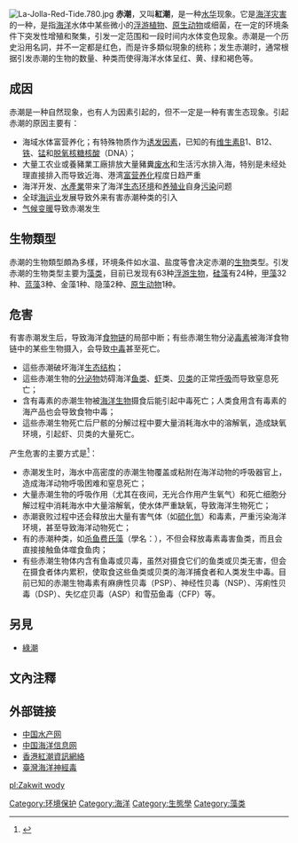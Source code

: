 {{noteTA
|1=zh-cn:水华;zh-tw:藻華;zh-hk:水華;
}}

[[File:La-Jolla-Red-Tide.780.jpg|right]]
'''赤潮'''，又叫'''紅潮'''，是一种[[水华|水华]]现象。它是[[海洋灾害|海洋灾害]]的一种，是指[[海洋|海洋]]水体中某些微小的[[浮游植物|浮游植物]]、[[原生;⋯如果要就·！如果要···因為，動物|原生动物]]或细菌，在一定的环境条件下突发性增殖和聚集，引发一定范围和一段时间内水体变色现象。赤潮是一个历史沿用名詞，并不一定都是红色，而是许多類似現象的统称；发生赤潮时，通常根据引发赤潮的生物的数量、种类而使得海洋水体呈红、黄、绿和褐色等。

==成因==
{{main|優養化}}
赤潮是一种自然现象，也有人为因素引起的，但不一定是一种有害生态现象。引起赤潮的原因主要有：
*海域水体富营养化；有特殊物质作为[[诱发因素|诱发因素]]，已知的有[[维生素|维生素]]B1、B12、[[铁|铁]]、[[锰|锰]]和[[脱氧核糖核酸|脱氧核糖核酸]]（DNA）；
*大量工农业或養豬業工廠排放大量豬糞[[废水|废水]]和生活污水排入海，特别是未经处理直接排入而导致近海、港湾[[富营养化|富营养化]]程度日趋严重
*海洋开发、[[水產業|水產業]]带来了海洋[[生态环境|生态环境]]和[[养殖业|养殖业]]自身[[污染|污染]]问题
*全球[[海运业|海运业]]发展导致外来有害赤潮种类的引入
*[[气候变暖|气候变暖]]导致赤潮发生

==生物類型==
赤潮的生物類型頗為多樣，环境条件如水温、盐度等會决定赤潮的[[生物|生物]]类型。引发赤潮的生物类型主要为[[藻类|藻类]]，目前已发现有63种[[浮游生物|浮游生物]]，[[硅藻|硅藻]]有24种，[[甲藻|甲藻]]32种、[[蓝藻|蓝藻]]3种、金藻1种、隐藻2种、[[原生动物|原生动物]]1种。

==危害==
有害赤潮发生后，导致海洋[[食物链|食物链]]的局部中断；有些赤潮生物分泌[[毒素|毒素]]被海洋食物链中的某些生物摄入，会导致[[中毒|中毒]]甚至死亡。
*這些赤潮破坏海洋[[生态结构|生态结构]]；
*這些赤潮生物的[[分泌物|分泌物]]妨碍海洋[[鱼类|鱼类]]、[[虾|虾]]类、[[贝类|贝类]]的正常[[呼吸|呼吸]]而导致窒息死亡；
*含有毒素的赤潮生物被[[海洋生物|海洋生物]]摄食后能引起中毒死亡；人类食用含有毒素的海产品也会导致食物中毒；
*這些赤潮生物死亡后尸骸的分解过程中要大量消耗海水中的溶解氧，造成缺氧环境，引起虾、贝类的大量死亡。

产生危害的主要方式是<ref>{{cite book | title=海洋生态学 第三版 | publisher=科学出版社 | year=2010 | pages=第十三章  海洋污染、生境破坏与全球气候变化}}</ref>： 
* 赤潮发生时，海水中高密度的赤潮生物覆盖或粘附在海洋动物的呼吸器官上，造成海洋动物呼吸困难和窒息死亡； 
* 大量赤潮生物的呼吸作用（尤其在夜间，无光合作用产生氧气）和死亡细胞分解过程中消耗海水中大量溶解氧，使水体严重缺氧，导致海洋生物死亡； 
* 赤潮衰败过程中还会释放出大量有害气体（如[[硫化氫|硫化氫]]）和毒素，严重污染海洋环境，甚至导致海洋动物死亡； 
* 有的赤潮种类，如[[杀鱼费氏藻|杀鱼费氏藻]]（學名：{{lang|la|''Pfiesteria piscicida''}}），不但会释放毒素毒害鱼类，而且会直接接触鱼体噬食鱼肉； 
* 有些赤潮生物体内含有鱼毒或贝毒，虽然对摄食它们的鱼类或贝类无害，但会在摄食者体内累积，使取食这些鱼类或贝类的海洋捕食者和人类发生中毒。目前已知的赤潮生物毒素有麻痹性贝毒（PSP）、神经性贝毒（NSP）、泻痢性贝毒（DSP）、失忆症贝毒（ASP）和雪茄鱼毒（CFP）等。

==另見==
*[[綠潮|綠潮]]

== 文內注釋 ==
{{reflist}}

==外部链接==
*[https://web.archive.org/web/20040523000435/http://www.china-fishery.net/ 中国水产网]
*[https://web.archive.org/web/20040523232342/http://www.coi.gov.cn/ 中国海洋信息网]
*[http://www.hkredtide.org/ 香港紅潮資訊網絡] {{Wayback|url=http://www.hkredtide.org/ |date=20200326011150 }}
*[http://www.kmuh.org.tw/www/kmcj/data/8803/4187.htm 臺灣海洋神經毒] {{Wayback|url=http://www.kmuh.org.tw/www/kmcj/data/8803/4187.htm |date=20200204081329 }}

{{Authority control}}
[[Category:环境保护|Category:环境保护]]
[[Category:海洋|Category:海洋]]
[[Category:生態學|Category:生態學]]
[[Category:藻类|Category:藻类]]

[[pl:Zakwit_wody|pl:Zakwit wody]]